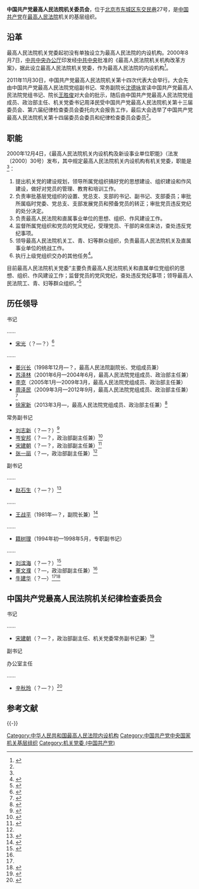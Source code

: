 {{Infobox PRCG
|中共机构名称=中国共产党最高人民法院机关委员会
|标志1 = Danghui_R.svg
|标志1说明=
|职位1=书记
|人员1=[[徐家新|徐家新]]
|职位2=
|人员2=
|人数2=
|业务上级机构=[[中共中央国家机关工作委员会|中共中央国家机关工作委员会]]<br>中国共产党[[中华人民共和国最高人民法院|最高人民法院]]党组
|组织上级机构=[[中共中央国家机关工作委员会|中共中央国家机关工作委员会]]
|机构类型=中国共产党基层组织<br>最高人民法院内设机构
|行政级别=
|成立时间=
|地址1=[[北京市|北京市]][[东城区_(北京市)|东城区]][[东交民巷|东交民巷]]27号
|邮编1=
|电话0=
|电话1={{Tel|86|10|}}
|传真1=
|官网=
}}
'''中国共产党最高人民法院机关委员会'''，位于[[北京市|北京市]][[东城区_(北京市)|东城区]][[东交民巷|东交民巷]]27号，是[[中国共产党|中国共产党]]在[[中华人民共和国最高人民法院|最高人民法院]]机关的基层组织。

==沿革==
最高人民法院机关党委起初没有单独设立为最高人民法院的内设机构。2000年8月7日，[[中共中央办公厅|中共中央办公厅]]印发经[[中共中央|中共中央]]批准的《最高人民法院机关机构改革方案》，据此设立最高人民法院机关党委，作为最高人民法院的内设机构<ref>{{Cite web |url = http://rmfyb.chinacourt.org/paper/html/2014-11/23/content_90796.htm?div=-1 |title = 最高人民法院机构设置简史 |author =  |date = 2014-11-23 |publisher = 人民法院报 |language =  |accessdate =  |quote =  |archive-date = 2020-11-04 |archive-url = https://web.archive.org/web/20201104154950/http://rmfyb.chinacourt.org/paper/html/2014-11/23/content_90796.htm?div=-1 |dead-url = no }}</ref>。

2011年11月30日，中国共产党最高人民法院机关第十四次代表大会举行。大会先由中国共产党最高人民法院党组副书记、常务副院长[[沈德咏|沈德咏]]宣读中国共产党最高人民法院党组书记、院长[[王胜俊|王胜俊]]对大会的批示，随后由中国共产党最高人民法院党组成员、政治部主任、机关党委书记周泽民受中国共产党最高人民法院机关第十三届委员会、第六届纪律检查委员会委托向大会报告工作，最后大会选举了中国共产党最高人民法院机关第十四届委员会委员和纪律检查委员会委员<ref name=shisida/>。

==职能==
2000年12月4日，《最高人民法院机关内设机构及新设事业单位职能》（法发〔2000〕30号）发布，其中规定最高人民法院机关内设机构有机关党委，职能是<ref name=zhineng/>：
#提出机关党的建设规划，领导所属党组织搞好党的思想建设、组织建设和作风建设，做好对党员的管理、教育和培训工作。
#负责审批基层党组织的设置、党总支、支部的书记、副书记、支部委员；审批所属临时党委、党总支、支部发展党员和预备党员的转正；审批党员违反党纪的处分决定。
#负责最高人民法院和直属事业单位的思想、组织、作风建设工作。
#监督所属党组织和党员的党风党纪，受理党员、干部的来信来访，查处违反党纪事项。
#领导最高人民法院机关工、青、妇等群众组织，负责最高人民法院机关及直属事业单位的统战工作。
#执行上级党组织交办的其他任务<ref name=zhineng>{{Cite web |url = http://www.pkulaw.cn/fulltext_form.aspx?Gid=124743 |title = 最高人民法院机关内设机构及新设事业单位职能 |author =  |date =  |publisher = 北大法宝 |language =  |accessdate = 2017-04-05 |quote =  |archive-date = 2020-05-09 |archive-url = https://web.archive.org/web/20200509020535/http://www.pkulaw.cn/fulltext_form.aspx?Gid=124743 |dead-url = no }}</ref>。

目前最高人民法院机关党委“主要负责最高人民法院机关和直属单位党组织的思想、组织、作风建设工作；监督党员的党风党纪，查处违反党纪事项；领导最高人民法院工、青、妇等群众组织。”<ref>{{Cite web|url = http://www.court.gov.cn/jigou-fayuanjigou-zhineng-27.html|title = 机关党委|author = |date = |publisher = 中华人民共和国最高人民法院|language = |accessdate = 2017-04-05|quote = |archive-date = 2020-11-04|archive-url = https://web.archive.org/web/20201104092634/http://www.court.gov.cn/jigou-fayuanjigou-zhineng-27.html|dead-url = no}}</ref>

==历任领导==
{{col-begin}}
{{col-2}}
;书记

……
*[[宋光|宋光]]（？—？）<ref>{{Cite web |url = http://www.people.com.cn/GB/shizheng/19/20020523/735633.html |title = 宋光同志逝世 |author =  |date = 2002-05-23 |publisher = 新华网 |language =  |accessdate =  |quote =  |archive-date = 2015-09-24 |archive-url = https://web.archive.org/web/20150924132415/http://www.people.com.cn/GB/shizheng/19/20020523/735633.html |dead-url = no }}</ref>
……
*[[姜兴长|姜兴长]]（1998年12月—？，最高人民法院副院长、党组成员兼）
*[[苏泽林|苏泽林]]（2001年6月—2004年6月，最高人民法院党组成员、政治部主任兼）
*[[李克_(1955年)|李克]]（2005年1月—2009年3月，最高人民法院党组成员、政治部主任兼）
*[[周泽民|周泽民]]（2009年3月—2012年9月，最高人民法院党组成员、政治部主任兼）<ref name=shisida>{{Cite web |url = http://www.chinacourt.org/article/detail/2011/12/id/469605.shtml |title = “永不辜负人民的期待”——中共最高人民法院机关第十四次代表大会侧记 |author =  |date = 2011-12-01 |publisher = 中国法院网 |language =  |accessdate =  |quote =  |archive-date = 2020-11-16 |archive-url = https://web.archive.org/web/20201116135051/https://www.chinacourt.org/article/detail/2011/12/id/469605.shtml |dead-url = no }}</ref>
*[[徐家新|徐家新]]（2013年3月—，最高人民法院党组成员、政治部主任兼）<ref name=nsjg>{{Cite web|url =  http://www.court.gov.cn/jigou-fayuanbumen.html|title =  最高人民法院内设机构主要人员|author =  |date =  |publisher =  中华人民共和国最高人民法院|language =  |accessdate =  2017-04-06|quote =  |archive-date =  2020-11-04|archive-url =  https://web.archive.org/web/20201104190356/http://www.court.gov.cn/jigou-fayuanbumen.html|dead-url =  no}}</ref>

{{col-2}}
;常务副书记
*[[刘志新_(最高法)|刘志新]]（？—？）<ref>{{Cite web|url = http://old.chinacourt.org/public/detail.php?id=6256|title = 最高法院党组慰问老党员和困难党员|author = |date = 2002-07-05|publisher = 中国法院网|language = |accessdate = |quote = |archive-url = https://web.archive.org/web/20140108104517/http://old.chinacourt.org/public/detail.php?id=6256|archive-date = 2014-01-08|dead-url = yes}}</ref>
*[[岑安邦|岑安邦]]（？—？，政治部副主任兼）<ref>{{Cite web|url =http://www.qh.xinhua.org/qhpeace/2011-06/24/content_23090551.htm|title =最高人民法院副院长苏泽林一行莅临玉树中院检查指导法院工作|author =|date =2011-06-24|publisher =青海平安网|language =|accessdate =|quote =}}{{dead link|date=2017年11月 |bot=InternetArchiveBot |fix-attempted=yes }}</ref>
*[[宋建朝|宋建朝]]（？—？，政治部副主任兼）<ref>{{Cite web |url = http://fangtan.people.com.cn/n/2013/1024/c240261-23312091.html |title = 最高人民法院政治部副主任、机关党委常务副书记、机关纪委书记宋建朝做客人民网 |author =  |date = 2013-10-24 |publisher = 人民网 |language =  |accessdate =  |quote =  |archive-date = 2019-01-24 |archive-url = https://web.archive.org/web/20190124022911/http://fangtan.people.com.cn/n/2013/1024/c240261-23312091.html |dead-url = no }}</ref>
*[[张一丽|张一丽]]（？—，政治部副主任兼）<ref name=nsjg/>

;副书记

……
*[[赵石生|赵石生]]（？—？）<ref>{{Cite web |url = http://red.shm.com.cn/2011-06/08/content_4233977.htm |title = 【中共烟台历史人物】赵石生 |author =  |date = 2011-06-08 |publisher = 水母网 |language =  |accessdate =  |quote =  |archive-date = 2018-01-08 |archive-url = https://web.archive.org/web/20180108063333/http://red.shm.com.cn/2011-06/08/content_4233977.htm |dead-url = no }}</ref>
……
*[[王战平|王战平]]（1981年—？，副院长兼）<ref>{{Cite web |url = http://news.sina.com.cn/c/2001-07-27/313516.html |title = 最高人民法院原副院长王战平同志逝世 |author =  |date = 2001-07-27 |publisher = 新浪 |language =  |accessdate =  |quote =  |archive-date = 2020-11-04 |archive-url = https://web.archive.org/web/20201104162722/http://news.sina.com.cn/c/2001-07-27/313516.html |dead-url = no }}</ref>
……
*[[籍树理|籍树理]]（1994年初—1998年5月，专职副书记）
……
*[[刘滨海|刘滨海]]（？—？）<ref>{{Cite web |url = http://www.chinacourt.org/article/detail/2010/01/id/392619.shtml |title = 吉林市两级法院圆满实现清理执行积案目标 |author =  |date = 2010-01-25 |publisher = 中国法院网 |language =  |accessdate =  |quote =  |archive-date = 2020-11-18 |archive-url = https://web.archive.org/web/20201118012048/https://www.chinacourt.org/article/detail/2010/01/id/392619.shtml |dead-url = no }}</ref>
*[[董文濮|董文濮]]（？—，政治部副主任兼）<ref name=nsjg/>
*[[牛建华|牛建华]]（？—）<ref name=nsjg/><ref>{{Cite web |url = http://www.chinacourt.org/article/detail/2014/06/id/1319739.shtml |title = 坚持群众路线 培养群众情怀 |author =  |date = 2014-06-18 |publisher = 中国法院网 |language =  |accessdate =  |quote =  |archive-date = 2020-11-18 |archive-url = https://web.archive.org/web/20201118040703/https://www.chinacourt.org/article/detail/2014/06/id/1319739.shtml |dead-url = no }}</ref>

{{col-end}}

==中国共产党最高人民法院机关纪律检查委员会==
{{col-begin}}
{{col-2}}
;书记

……
*[[宋建朝|宋建朝]]（？—？，政治部副主任、机关党委常务副书记兼）<ref>{{Cite web |url = http://tv.people.com.cn/n/2013/1023/c14644-23302522.html |title = 最高法机关纪委书记宋建朝谈“加强廉政文化建设　推进公正为民司法” |author =  |date = 2013-10-24 |publisher = 人民电视 |language =  |accessdate =  |quote =  |archive-date = 2014-04-01 |archive-url = https://web.archive.org/web/20140401031906/http://tv.people.com.cn/n/2013/1023/c14644-23302522.html |dead-url = no }}</ref>

{{col-2}}
;副书记

;办公室主任

……
*[[辛秋玲|辛秋玲]]（？—？）<ref>{{Cite web|url =http://www.zlcom.cn/a/rdzx/gn/20130628/291.html|title =“中央国家机关廉政文化建设”系列访谈启动|author =|date =2013-06-28|publisher =中廉网|language =|accessdate =|quote =|archive-date =2017-04-08|archive-url =https://web.archive.org/web/20170408083245/http://www.zlcom.cn/a/rdzx/gn/20130628/291.html|dead-url =yes}}</ref>
{{col-end}}

== 参考文献 ==
{{Reflist|30em}}

{{-}}
{{中华人民共和国法院|最}}

[[Category:中华人民共和国最高人民法院内设机构|Category:中华人民共和国最高人民法院内设机构]]
[[Category:中国共产党中央国家机关基层组织|Category:中国共产党中央国家机关基层组织]]
[[Category:机关党委_(中国共产党)|Category:机关党委 (中国共产党)]]